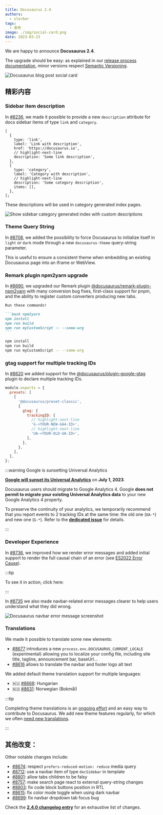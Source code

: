 ```yaml
---
title: Docusaurus 2.4
authors:
  - slorber
tags:
  - 发布
image: ./img/social-card.png
date: 2023-03-23
---
```


We are happy to announce **Docusaurus 2.4**.

The upgrade should be easy: as explained in our [release process documentation](/community/release-process), minor versions respect [Semantic Versioning](https://semver.org/).

![Docusaurus blog post social card](./img/social-card.png)

<!--truncate-->


## 精彩内容

### Sidebar item description

In [#8236](https://github.com/facebook/docusaurus/pull/8236), we made it possible to provide a new `description` attribute for docs sidebar items of type `link` and `category`.

```tsx title="sidebars.js"
[
  {
    type: 'link',
    label: 'Link with description',
    href: 'https://docusaurus.io',
    // highlight-next-line
    description: 'Some link description',
  },
  {
    type: 'category',
    label: 'Category with description',
    // highlight-next-line
    description: 'Some category description',
    items: [],
  },
];
```

These descriptions will be used in category generated index pages.

![Show sidebar category generated index with custom descriptions](./img/sidebar-item-description.jpg)

### Theme Query String

In [#8708](https://github.com/facebook/docusaurus/pull/8708), we added the possibility to force Docusaurus to initialize itself in `light` or `dark` mode through a new `docusaurus-theme` query-string parameter.

This is useful to ensure a consistent theme when embedding an existing Docusaurus page into an iframe or WebView.

<IframeWindow url="/docs/?docusaurus-theme=light" />
<IframeWindow url="/docs/?docusaurus-theme=dark" />

### Remark plugin npm2yarn upgrade

In [#8690](https://github.com/facebook/docusaurus/pull/8690), we upgraded our Remark plugin [@docusaurus/remark-plugin-npm2yarn](https://github.com/facebook/docusaurus/tree/main/packages/docusaurus-remark-plugin-npm2yarn) with many conversion bug fixes, first-class support for pnpm, and the ability to register custom converters producing new tabs.

````markdown
Run these commands!

```bash npm2yarn
npm install
npm run build
npm run myCustomScript -- --some-arg
```
````

<BrowserWindow>

```bash npm2yarn
npm install
npm run build
npm run myCustomScript -- --some-arg
```

</BrowserWindow>

### gtag support for multiple tracking IDs

In [#8620](https://github.com/facebook/docusaurus/pull/8620) we added support for the [@docusaurus/plugin-google-gtag](/docs/api/plugins/@docusaurus/plugin-google-gtag) plugin to declare multiple tracking IDs.

```js title="docusaurus.config.js"
module.exports = {
  presets: [
    [
      '@docusaurus/preset-classic',
      {
        gtag: {
          trackingID: [
            // highlight-next-line
            'G-<YOUR-NEW-GA4-ID>',
            // highlight-next-line
            'UA-<YOUR-OLD-UA-ID>',
          ],
        },
      },
    ],
  ],
};
```

:::warning Google is sunsetting Universal Analytics

**[Google will sunset its Universal Analytics](https://blog.google/products/marketingplatform/analytics/prepare-for-future-with-google-analytics-4/)** on **July 1, 2023**.

Docusaurus users should migrate to Google Analytics 4. Google **does not permit to migrate your existing Universal Analytics data** to your new Google Analytics 4 property.

To preserve the continuity of your analytics, we temporarily recommend that you report events to 2 tracking IDs at the same time: the old one (`UA-*`) and new one (`G-*`). Refer to the **[dedicated issue](https://github.com/facebook/docusaurus/issues/7221)** for details.

:::

### Developer Experience

In [#8736](https://github.com/facebook/docusaurus/pull/8736), we improved how we render error messages and added initial support to render the full causal chain of an error (see [ES2022 Error Cause](https://h3manth.com/ES2022/#error-cause)).

:::tip

To see it in action, click here: <ErrorBoundaryTestButton cause="Probably undefined is not a function 😄"/>

:::

In [#8735](https://github.com/facebook/docusaurus/pull/8735) we also made navbar-related error messages clearer to help users understand what they did wrong.

![Docusaurus navbar error message screenshot](./img/navbar-error.jpg)

### Translations

We made it possible to translate some new elements:

- [#8677](https://github.com/facebook/docusaurus/pull/8677) introduces a new `process.env.DOCUSAURUS_CURRENT_LOCALE` (experimental) allowing you to localize your config file, including site title, tagline, announcement bar, baseUrl...
- [#8616](https://github.com/facebook/docusaurus/pull/8616) allows to translate the navbar and footer logo alt text

We added default theme translation support for multiple languages:

- 🇭🇺 [#8668](https://github.com/facebook/docusaurus/pull/8668): Hungarian
- 🇳🇴 [#8631](https://github.com/facebook/docusaurus/pull/8631): Norwegian (Bokmål)

:::tip

Completing theme translations is an [ongoing effort](https://github.com/facebook/docusaurus/issues/3526) and an easy way to contribute to Docusaurus. We add new theme features regularly, for which we often [need new translations](https://github.com/facebook/docusaurus/issues/3526).

:::

## 其他改变：

Other notable changes include:

- [#8674](https://github.com/facebook/docusaurus/pull/8674): respect `prefers-reduced-motion: reduce` media query
- [#8712](https://github.com/facebook/docusaurus/pull/8712): use a navbar item of type `docSidebar` in template
- [#8801](https://github.com/facebook/docusaurus/pull/8801): allow tabs children to be falsy
- [#8757](https://github.com/facebook/docusaurus/pull/8757): make search page react to external query-string changes
- [#8803](https://github.com/facebook/docusaurus/pull/8803): fix code block buttons position in RTL
- [#8615](https://github.com/facebook/docusaurus/pull/8615): fix color mode toggle when using dark navbar
- [#8699](https://github.com/facebook/docusaurus/pull/8699): fix navbar dropdown tab focus bug

Check the **[2.4.0 changelog entry](/changelog/2.4.0)** for an exhaustive list of changes.
